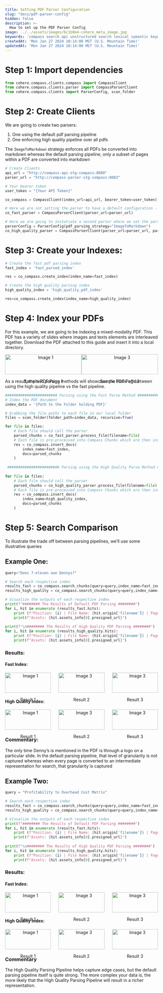 ```yaml
---
title: Setting PDF Parser Configuration
slug: "docs/pdf-parser-config"
hidden: false
description: >-
  How to set up the PDF Parser Config 
image: ../../assets/images/6c1b0e4-cohere_meta_image.jpg
keywords: 'compass search api unstructured search lexical symantic keyword rerank dense sparse'
createdAt: 'Mon Jan 27 2024 10:14:00 MST (U.S. Mountain Time)'
updatedAt: 'Mon Jan 27 2024 10:14:00 MST (U.S. Mountain Time)'
---
```


# Step 1: Import dependencies
```python PYTHON
from cohere.compass.clients.compass import CompassClient
from cohere.compass.clients.parser import CompassParserClient
from cohere.compass.clients import ParserConfig, scan_folder
```

# Step 2: Create Clients

We are going to create two parsers: 

1. One using the default pdf parsing pipeline 
2. One enforcing high quality pipeline over all pdfs

The `ImageToMarkdown` strategy enforces all PDFs be converted into markdown whereas the default parsing pipeline, only a subset of pages within a PDF are converted into markdown
```python PYTHON
# Create Clients
api_url = "http://compass-api-stg-compass:8080"
parser_url = "http://compass-parser-stg-compass:8083"

# Your bearer token
user_token = "{Your API Token}"

co_compass = CompassClient(index_url=api_url, bearer_token=user_token)

# Here we are not setting the parser to have a default configuration - it will use a default parsing strategy for PDFs
co_fast_parser = CompassParserClient(parser_url=parser_url)

# Here we are going to instatiate a second parser where we set the parsing strategy to the high-quality pipeline
parserConfig = ParserConfig(pdf_parsing_strategy="ImageToMarkdown")
co_high_quality_parser = CompassParserClient(parser_url=parser_url, parser_config=parserConfig)
```

# Step 3: Create your Indexes:
```python PYTHON
# Create the fast pdf parsing index
fast_index = 'fast_parsed_index'

res = co_compass.create_index(index_name=fast_index)

# Create the high quality parsing index
high_quality_index = 'high_quality_pdf_index'

res=co_compass.create_index(index_name=high_quality_index)
```

# Step 4: Index your PDFs

For this example, we are going to be indexing a mixed-modality PDF. This PDF has a variety of slides where images and texts elements are interleaved together. Download the PDF attached to this guide and insert it into a local directory.

<div style="display: flex; justify-content: space-between;">
  <div style="width: 50%; text-align: center;">
    <img src="../../../fern/assets/images/pdf_parser_guide_image_one.png" alt="Image 1" style="width: 100%;"/>
    <p>Sample PDF Page 1</p>
  </div>
  <div style="width: 50%; text-align: center;">
    <img src="../../../fern/assets/images/pdf_parser_guide_image_two.png" alt="Image 3" style="width: 100%;"/>
    <p>Sample PDF Page 2</p>
  </div>
</div>

As a result, the two parsing methods will showcase the trade off between using the high quality pipeline vs the fast pipeline. 
```python PYTHON
######################## Parsing using the Fast Parse Method ########################
# Index the PDF document
index_data = '{Path to the Folder holding PDF}'

# Grabbing the file paths to each file in our local folder
files = scan_folder(folder_path=index_data, recursive=True)

for file in files:
    # Each file should call the parser 
    parsed_chunks = co_fast_parser.process_file(filename=file)
    # Each file is pre-processed into Compass Chunks which are then inserted into the Index
    res = co_compass.insert_docs(
        index_name=fast_index,
        docs=parsed_chunks
    )
    
 ######################## Parsing using the High Quality Parse Method ########################
 
for file in files:
    # Each file should call the parser 
    parsed_chunks = co_high_quality_parser.process_file(filename=file)
    # Each file is pre-processed into Compass Chunks which are then inserted into the Index
    res = co_compass.insert_docs(
        index_name=high_quality_index,
        docs=parsed_chunks
    )
```

# Step 5: Search Comparison
To illustrate the trade off between parsing pipelines, we’ll use some illustrative queries

## Example One: 
```python PYTHON
query="Does 7-eleven own Dennys?"

# Search each respective index
results_fast = co_compass.search_chunks(query=query,index_name=fast_index,top_k=3)
results_high_quality = co_compass.search_chunks(query=query,index_name=high_quality_index,top_k=3)

# Visualize the outputs of each respective index
print(f"######## The Results of Default PDF Parsing ########")
for i, hit in enumerate (results_fast.hits):
    print (f"Position: {i} | File Name: {hit.origin['filename']} | Page Number: {hit.origin['page_number']}")
    print(f"Assets: {hit.assets_info[0].presigned_url}")
    
print(f"\n######## The Results of High Quality PDF Parsing ########")
for i, hit in enumerate (results_high_quality.hits):
    print (f"Position: {i} | File Name: {hit.origin['filename']} | Page Number: {hit.origin['page_number']}")
    print(f"Assets: {hit.assets_info[0].presigned_url}")
```
### Results:
#### Fast Index: 
<div style="display: flex; justify-content: space-between;">
  <div style="width: 30%; text-align: center;">
    <img src="../../../fern/assets/images/parser_config_figure_four.png" alt="Image 1" style="width: 100%;"/>
    <p>Result 1</p>
  </div>
  <div style="width: 30%; text-align: center;">
    <img src="../../../fern/assets/images/parser_config_figure_five.png" alt="Image 3" style="width: 100%;"/>
    <p>Result 2</p>
  </div>
    <div style="width: 30%; text-align: center;">
    <img src="../../../fern/assets/images/parser_config_figure_six.png" alt="Image 3" style="width: 100%;"/>
    <p>Result 3</p>
  </div>
</div>

#### High Quality Index: 
<div style="display: flex; justify-content: space-between;">
  <div style="width: 30%; text-align: center;">
    <img src="../../../fern/assets/images/parser_config_figure_seven.png" alt="Image 1" style="width: 100%;"/>
    <p>Result 1</p>
  </div>
  <div style="width: 30%; text-align: center;">
    <img src="../../../fern/assets/images/parser_config_figure_eight.png" alt="Image 3" style="width: 100%;"/>
    <p>Result 2</p>
  </div>
    <div style="width: 30%; text-align: center;">
    <img src="../../../fern/assets/images/parser_config_figure_nine.png" alt="Image 3" style="width: 100%;"/>
    <p>Result 3</p>
  </div>
</div>

### Commentary: 
The only time Denny’s is mentioned in the PDF is through a logo on a particular slide. In the default parsing pipeline, that level of granularity is not captured whereas when every page is converted to an intermediate representation for search, that granularity is captured

## Example Two: 
```python PYTHON
query = "Profitability to Overhead Cost Matrix"

# Search each respective index
results_fast = co_compass.search_chunks(query=query,index_name=fast_index,top_k=3)
results_high_quality = co_compass.search_chunks(query=query,index_name=high_quality_index,top_k=3)

# Visualize the outputs of each respective index
print(f"######## The Results of Default PDF Parsing ########")
for i, hit in enumerate (results_fast.hits):
    print (f"Position: {i} | File Name: {hit.origin['filename']} | Page Number: {hit.origin['page_number']}")
    print(f"Assets: {hit.assets_info[0].presigned_url}")
    
print(f"\n######## The Results of High Quality PDF Parsing ########")
for i, hit in enumerate (results_high_quality.hits):
    print (f"Position: {i} | File Name: {hit.origin['filename']} | Page Number: {hit.origin['page_number']}")
    print(f"Assets: {hit.assets_info[0].presigned_url}")
```

### Results:
#### Fast Index: 
<div style="display: flex; justify-content: space-between;">
  <div style="width: 30%; text-align: center;">
    <img src="../../../fern/assets/images/parser_config_figure_ten.png" alt="Image 1" style="width: 100%;"/>
    <p>Result 1</p>
  </div>
  <div style="width: 30%; text-align: center;">
    <img src="../../../fern/assets/images/parser_config_figure_eleven.png" alt="Image 3" style="width: 100%;"/>
    <p>Result 2</p>
  </div>
    <div style="width: 30%; text-align: center;">
    <img src="../../../fern/assets/images/parser_config_figure_twelve.png" alt="Image 3" style="width: 100%;"/>
    <p>Result 3</p>
  </div>
</div>

#### High Quality Index: 
<div style="display: flex; justify-content: space-between;">
  <div style="width: 30%; text-align: center;">
    <img src="../../../fern/assets/images/parser_config_figure_eleven.png" alt="Image 1" style="width: 100%;"/>
    <p>Result 1</p>
  </div>
  <div style="width: 30%; text-align: center;">
    <img src="../../../fern/assets/images/parser_config_figure_thirteen.png" alt="Image 3" style="width: 100%;"/>
    <p>Result 2</p>
  </div>
    <div style="width: 30%; text-align: center;">
    <img src="../../../fern/assets/images/parser_config_figure_fourteen.png" alt="Image 3" style="width: 100%;"/>
    <p>Result 3</p>
  </div>
</div>

### Commentary
The High Quality Parsing Pipeline helps capture edge cases, but the default parsing pipeline itself is quite strong. The more complex your data is, the more likely that the High Quality Parsing Pipeline will result in a richer representation. 